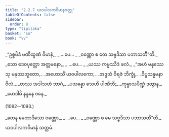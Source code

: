 ```yaml
---
title: "2.2.7 ယဝပါလကဝိမာနဝတ္ထု"
tableOfContents: false
sidebar:
  order: 8
type: "tipitaka"
basket: "su"
book: "vv"
---
```



<DynamicBreadcrumb />

<Division number="1087--1088" book="vv">

<Paragraph number="933" type="verses" book="vv">
_“ဥစ္စမိဒံ မဏိထူဏံ ဝိမာနံ,_  
_ …ပေ… _  
_ဝဏ္ဏော စ တေ သဗ္ဗဒိသာ ပဘာသတီ”တိ._  

</Paragraph>

</Division>
<Division number="1089" book="vv">

<Paragraph number="934" type="verses" book="vv">
_သော ဒေဝပုတ္တော အတ္တမနော,_  
_ …ပေ… _  
_ယဿ ကမ္မဿိဒံ ဖလံ._  

</Paragraph>

</Division>
<Division number="1090" book="vv">

<Paragraph number="935" type="verses" book="vv">
_“အဟံ မနုဿေသု မနုဿဘူတော,_  
_အဟောသိံ ယဝပါလကော;_  
_အဒ္ဒသံ ဝိရဇံ ဘိက္ခုံ,_  
_ဝိပ္ပသန္နမနာဝိလံ._  

</Paragraph>

</Division>
<Division number="1091" book="vv">

<Paragraph number="936" type="verses" book="vv">
_တဿ အဒါသဟံ ဘာဂံ,_  
_ပသန္နော သေဟိ ပါဏိဘိ;_  
_ကုမ္မာသပိဏ္ဍံ ဒတွာန,_  
_မောဒါမိ နန္ဒနေ ဝနေ._  


(1092--1093.)
</Paragraph>

<Paragraph number="937" type="verses" book="vv">
_တေန မေတာဒိသော ဝဏ္ဏော,_  
_ …ပေ… _  
_ဝဏ္ဏော စ မေ သဗ္ဗဒိသာ ပဘာသတီ”တိ._  


</Paragraph>
</Division>

<Paragraph number="938" type="center" book="vv">
ယဝပါလကဝိမာနံ သတ္တမံ.
</Paragraph>